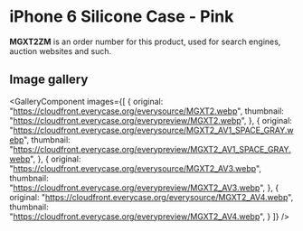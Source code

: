 
# iPhone 6 Silicone Case - Pink

<Callout type='info' emoji='👉🏻'>**MGXT2ZM** is an order number for this product, used for search engines, auction websites and such.</Callout>

## Image gallery

<GalleryComponent
    images={[
      {
        original: "https://cloudfront.everycase.org/everysource/MGXT2.webp",
        thumbnail: "https://cloudfront.everycase.org/everypreview/MGXT2.webp",
      },
      {
        original: "https://cloudfront.everycase.org/everysource/MGXT2_AV1_SPACE_GRAY.webp",
        thumbnail: "https://cloudfront.everycase.org/everypreview/MGXT2_AV1_SPACE_GRAY.webp",
      },
      {
        original: "https://cloudfront.everycase.org/everysource/MGXT2_AV3.webp",
        thumbnail: "https://cloudfront.everycase.org/everypreview/MGXT2_AV3.webp",
      },
      {
        original: "https://cloudfront.everycase.org/everysource/MGXT2_AV4.webp",
        thumbnail: "https://cloudfront.everycase.org/everypreview/MGXT2_AV4.webp",
      }
    ]}
  />
